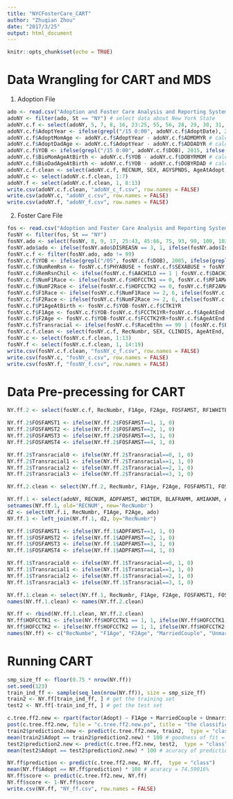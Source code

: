 ```yaml
---
title: "NYCFosterCare_CART"
author: "Zhuqian Zhou"
date: "2017/3/25"
output: html_document
---
```


```r
knitr::opts_chunk$set(echo = TRUE)
```


# Data Wrangling for CART and MDS
1. Adoption File
```r
ado <- read.csv("Adoption and Foster Care Analysis and Reporting System (AFCARS) - Adoption File 2015.csv") # upload the data file
adoNY <- filter(ado, St == "NY") # select data about New York State
adoNY.c.f <- select(adoNY, 5, 7, 8, 16, 23:25, 55, 56, 28, 29, 30, 31, 57, 58, 59) # select variables related to Child Profile and Foster Family Profile
adoNY.c.f$AdoptYear <- ifelse(grepl("/15 0:00", adoNY.c.f$AdoptDate), 2015, 2014) # convert AdoptDate into AdoptYear
adoNY.c.f$AdoptMomAge <- adoNY.c.f$AdoptYear - adoNY.c.f$ADMOMYR # calculate Mom's age when adopting
adoNY.c.f$AdoptDadAge <- adoNY.c.f$AdoptYear - adoNY.c.f$ADDADYR # calculate Dad's age when adopting
adoNY.c.f$YOB <- ifelse(grepl("/15 0:00", adoNY.c.f$DOB), 2015, ifelse(grepl("/14 0:00", adoNY.c.f$DOB), 2014, ifelse(grepl("/13 0:00", adoNY.c.f$DOB), 2013, ifelse(grepl("/12 0:00", adoNY.c.f$DOB), 2012, ifelse(grepl("/11 0:00", adoNY.c.f$DOB), 2011, ifelse(grepl("/10 0:00", adoNY.c.f$DOB), 2010, ifelse(grepl("/09 0:00", adoNY.c.f$DOB), 2009, ifelse(grepl("/08 0:00", adoNY.c.f$DOB), 2008, ifelse(grepl("/07 0:00", adoNY.c.f$DOB), 2007, ifelse(grepl("/06 0:00", adoNY.c.f$DOB), 2006, ifelse(grepl("/05 0:00", adoNY.c.f$DOB), 2005, ifelse(grepl("/04 0:00", adoNY.c.f$DOB), 2004, ifelse(grepl("/03 0:00", adoNY.c.f$DOB), 2003, ifelse(grepl("/02 0:00", adoNY.c.f$DOB), 2002, ifelse(grepl("/01 0:00", adoNY.c.f$DOB), 2001, ifelse(grepl("/00 0:00", adoNY.c.f$DOB), 2000, ifelse(grepl("/99 0:00", adoNY.c.f$DOB), 1999, ifelse(grepl("/98 0:00", adoNY.c.f$DOB), 1998, ifelse(grepl("/97 0:00", adoNY.c.f$DOB), 1997, ifelse(grepl("/96 0:00", adoNY.c.f$DOB), 1996, ifelse(grepl("/95 0:00", adoNY.c.f$DOB), 1995, 1994))))))))))))))))))))) # Child Year of Birth
adoNY.c.f$BioMomAgeAtBirth <- adoNY.c.f$YOB - adoNY.c.f$DOBYRMOM # calculate Bio Mom's age when giving birth to the child
adoNY.c.f$BioDadAgeAtBirth <- adoNY.c.f$YOB - adoNY.c.f$DOBYRDAD # calculate Bio Dad's age when giving birth to the child
adoNY.c.f.clean <- select(adoNY.c.f, RECNUM, SEX, AGYSPNDS, AgeAtAdopt, ChildRace, BioMomAgeAtBirth, MOMARRD, AdoptMomAge, AdoptDadAge, ADPFAMST, MomRace, DadRace, Transracial) # select variables related to Child Profile and Foster Family Profile after cleaning
adoNY.c <- select(adoNY.c.f.clean, 1:7)
adoNY.f <- select(adoNY.c.f.clean, 1, 8:13)
write.csv(adoNY.c.f.clean, "adoNY_c_f.csv", row.names = FALSE)
write.csv(adoNY.c, "adoNY_c.csv", row.names = FALSE)
write.csv(adoNY.f, "adoNY_f.csv", row.names = FALSE)
```
2. Foster Care File
```r
fos <- read.csv("Adoption and Foster Care Analysis and Reporting System (AFCARS) - Foster Care 2015.csv")
fosNY <- filter(fos, St == "NY")
fosNY.ado <- select(fosNY, 8, 9, 17, 25:43, 45:66, 75, 93, 99, 100, 102, 104)
fosNY.ado$ado <- ifelse(fosNY.ado$DISREASN == 3, 1, ifelse(fosNY.ado$IsWaiting == 1, 0, 99))
fosNY.c.f <- filter(fosNY.ado, ado != 99)
fosNY.c.f$YOB <- ifelse(grepl("/05", fosNY.c.f$DOB), 2005, ifelse(grepl("/04", fosNY.c.f$DOB), 2004, ifelse(grepl("/03", fosNY.c.f$DOB), 2003, ifelse(grepl("/02", fosNY.c.f$DOB), 2002, ifelse(grepl("/01", fosNY.c.f$DOB), 2001, ifelse(grepl("/00", fosNY.c.f$DOB), 2000, ifelse(grepl("/99", fosNY.c.f$DOB), 1999, ifelse(grepl("/98", fosNY.c.f$DOB), 1998, ifelse(grepl("/97", fosNY.c.f$DOB), 1997, ifelse(grepl("/96", fosNY.c.f$DOB), 1996, ifelse(grepl("/95", fosNY.c.f$DOB), 1995, 1994)))))))))))# Child Year of Birth
fosNY.c.f$NumRemRsn <- fosNY.c.f$PHYABUSE + fosNY.c.f$SEXABUSE + fosNY.c.f$NEGLECT + fosNY.c.f$AAPARENT + fosNY.c.f$DAPARENT + fosNY.c.f$PRTSDIED + fosNY.c.f$PRTSJAIL + fosNY.c.f$NOCOPE + fosNY.c.f$ABANDMNT + fosNY.c.f$RELINQSH + fosNY.c.f$HOUSING + fosNY.c.f$AACHILD + fosNY.c.f$DACHILD + fosNY.c.f$CHILDIS + fosNY.c.f$CHBEHPRB
fosNY.c.f$RemRsnChil <- ifelse(fosNY.c.f$AACHILD == 1 | fosNY.c.f$DACHILD == 1 | fosNY.c.f$CHILDIS == 1 | fosNY.c.f$CHBEHPRB == 1, 1, 0)
fosNY.c.f$NumF1Race <- ifelse(fosNY.c.f$HOFCCTK1 == 0, fosNY.c.f$RF1AMAKN + fosNY.c.f$RF1ASIAN + fosNY.c.f$RF1BLKAA + fosNY.c.f$RF1NHOPI + fosNY.c.f$RF1WHITE, 1)
fosNY.c.f$NumF2Race <- ifelse(fosNY.c.f$HOFCCTK2 == 0, fosNY.c.f$RF2AMAKN + fosNY.c.f$RF2ASIAN + fosNY.c.f$RF2BLKAA + fosNY.c.f$RF2NHOPI + fosNY.c.f$RF2WHITE, 1)
fosNY.c.f$F1Race <- ifelse(fosNY.c.f$NumF1Race >= 2, 6, ifelse(fosNY.c.f$HOFCCTK1 == 1, 7, ifelse(fosNY.c.f$RF1WHITE == 1, 1, ifelse(fosNY.c.f$RF1BLKAA == 1, 2, ifelse(fosNY.c.f$RF1AMAKN==1, 3, ifelse(fosNY.c.f$RF1ASIAN==1, 4, ifelse(fosNY.c.f$RF1NHOPI==1, 5, 99)))))))
fosNY.c.f$F2Race <- ifelse(fosNY.c.f$NumF2Race >= 2, 6, ifelse(fosNY.c.f$HOFCCTK2 == 1, 7, ifelse(fosNY.c.f$RF2WHITE == 1, 1, ifelse(fosNY.c.f$RF2BLKAA == 1, 2, ifelse(fosNY.c.f$RF2AMAKN==1, 3, ifelse(fosNY.c.f$RF2ASIAN==1, 4, ifelse(fosNY.c.f$RF2NHOPI==1, 5, 99)))))))
fosNY.c.f$P1AgeAtBirth <- fosNY.c.f$YOB-fosNY.c.f$CTK1YR
fosNY.c.f$F1Age <- fosNY.c.f$YOB-fosNY.c.f$FCCTK1YR+fosNY.c.f$AgeAtEnd
fosNY.c.f$F2Age <- fosNY.c.f$YOB-fosNY.c.f$FCCTK2YR+fosNY.c.f$AgeAtEnd
fosNY.c.f$Transracial <- ifelse(fosNY.c.f$RaceEthn == 99 | (fosNY.c.f$F1Race == 99 & fosNY.c.f$F2Race == 99), 9, ifelse(fosNY.c.f$RaceEthn == fosNY.c.f$F1Race | fosNY.c.f$RaceEthn == fosNY.c.f$F2Race, 0, ifelse(fosNY.c.f$RaceEthn == 1, 2, ifelse(fosNY.c.f$F1Race == 1 | fosNY.c.f$F2Race == 1, 1, 3))))
fosNY.c.f.clean <- select(fosNY.c.f, RecNumbr, SEX, CLINDIS, AgeAtEnd, RaceEthn, P1AgeAtBirth, CTKFAMST, TOTALREM, NUMPLEP, MANREM, RemRsnChil, IsTPR, ado, F1Age, F2Age, FOSFAMST, F1Race, F2Race, Transracial)
fosNY.c <- select(fosNY.c.f.clean, 1:13)
fosNY.f <- select(fosNY.c.f.clean, 1, 14:19)
write.csv(fosNY.c.f.clean, "fosNY_c_f.csv", row.names = FALSE)
write.csv(fosNY.c, "fosNY_c.csv", row.names = FALSE)
write.csv(fosNY.f, "fosNY_f.csv", row.names = FALSE)
```

# Data Pre-precessing for CART
```r
NY.ff.2 <- select(fosNY.c.f, RecNumbr, F1Age, F2Age, FOSFAMST, RF1WHITE, RF1BLKAA, RF1AMAKN, RF1ASIAN, RF1NHOPI, HOFCCTK1, RF2WHITE, RF2BLKAA, RF2AMAKN, RF2ASIAN, RF2NHOPI, HOFCCTK2, Transracial, ado)

NY.ff.2$FOSFAMST1 <- ifelse(NY.ff.2$FOSFAMST==1, 1, 0)
NY.ff.2$FOSFAMST2 <- ifelse(NY.ff.2$FOSFAMST==2, 1, 0)
NY.ff.2$FOSFAMST3 <- ifelse(NY.ff.2$FOSFAMST==3, 1, 0)
NY.ff.2$FOSFAMST4 <- ifelse(NY.ff.2$FOSFAMST==4, 1, 0)

NY.ff.2$Transracial0 <- ifelse(NY.ff.2$Transracial==0, 1, 0)
NY.ff.2$Transracial1 <- ifelse(NY.ff.2$Transracial==1, 1, 0)
NY.ff.2$Transracial2 <- ifelse(NY.ff.2$Transracial==2, 1, 0)
NY.ff.2$Transracial3 <- ifelse(NY.ff.2$Transracial==3, 1, 0)

NY.ff.2.clean <- select(NY.ff.2, RecNumbr, F1Age, F2Age, FOSFAMST1, FOSFAMST2, FOSFAMST3, FOSFAMST4, 5:16, 23:26, ado)

NY.ff.1 <- select(adoNY, RECNUM, ADPFAMST, WHITEM, BLAFRAMM, AMIAKNM, ASIANM, HAWIIPIM, HOMOM, WHITED, BLAFRAMD, AMIAKND, ASIAND, HAWIIPID, HODAD, Transracial)
setnames(NY.ff.1, old='RECNUM', new='RecNumbr')
d2 <- select(NY.f.i, RecNumbr, F1Age, F2Age, ado)
NY.ff.1 <- left_join(NY.ff.1, d2, by="RecNumbr")

NY.ff.1$FOSFAMST1 <- ifelse(NY.ff.1$ADPFAMST==1, 1, 0)
NY.ff.1$FOSFAMST2 <- ifelse(NY.ff.1$ADPFAMST==2, 1, 0)
NY.ff.1$FOSFAMST3 <- ifelse(NY.ff.1$ADPFAMST==3, 1, 0)
NY.ff.1$FOSFAMST4 <- ifelse(NY.ff.1$ADPFAMST==4, 1, 0)

NY.ff.1$Transracial0 <- ifelse(NY.ff.1$Transracial==0, 1, 0)
NY.ff.1$Transracial1 <- ifelse(NY.ff.1$Transracial==1, 1, 0)
NY.ff.1$Transracial2 <- ifelse(NY.ff.1$Transracial==2, 1, 0)
NY.ff.1$Transracial3 <- ifelse(NY.ff.1$Transracial==3, 1, 0)

NY.ff.1.clean <- select(NY.ff.1, RecNumbr, F1Age, F2Age, FOSFAMST1, FOSFAMST2, FOSFAMST3, FOSFAMST4, 3:14, 23:26, ado)
names(NY.ff.1.clean) <- names(NY.ff.2.clean)

NY.ff <- rbind(NY.ff.1.clean, NY.ff.2.clean)
NY.ff$HOFCCTK1 <- ifelse(NY.ff$HOFCCTK1 == 1, 1, ifelse(NY.ff$HOFCCTK1 == 2, 0, NA))
NY.ff$HOFCCTK2 <- ifelse(NY.ff$HOFCCTK2 == 1, 1, ifelse(NY.ff$HOFCCTK2 == 2, 0, NA))
names(NY.ff) <- c("RecNumbe", "F1Age", "F2Age", "MarriedCouple", "UnmarriedCouple", "SingleFemale", "SingleMale", "F1White", "F1Black", "F1NativeAmer", "F1Asian", "F1HawaiiP", "F1Hispanic", "F2White", "F2Black", "F2NativeAmer", "F2Asian", "F2HawaiiP", "F2Hispanic", "SameRaces", "KidNotWhParentWh", "KidWhParentNotWh", "OtherTrans", "Adopt")
```

# Running CART
```r
smp_size_ff <- floor(0.75 * nrow(NY.ff))
set.seed(123)
train_ind_ff <- sample(seq_len(nrow(NY.ff)), size = smp_size_ff)
train2 <- NY.ff[train_ind_ff, ] # get the training set
test2 <- NY.ff[-train_ind_ff, ] # get the test set

c.tree.ff2.new <- rpart(factor(Adopt) ~ F1Age + MarriedCouple + UnmarriedCouple + SingleFemale + SingleMale + F1White + F1Black + F1NativeAmer + F1Asian + F1HawaiiP + F1Hispanic, method="class", data=train2)
post(c.tree.ff2.new, file = "c.tree.ff2.new.ps", title = "the classification tree", horizontal = FALSE)
train2$prediction2.new <- predict(c.tree.ff2.new, train2,  type = "class")
mean(train2$Adopt == train2$prediction2.new) * 100 # goodness of fit = 75.26728%
test2$prediction2.new <- predict(c.tree.ff2.new, test2,  type = "class")
mean(test2$Adopt == test2$prediction2.new) * 100 # acuracy of prediction = 72.5588%

NY.ff$prediction <- predict(c.tree.ff2.new, NY.ff,  type = "class")
mean(NY.ff$Adopt == NY.ff$prediction) * 100 # acuracy = 74.59016%
NY.ff$score <- predict(c.tree.ff2.new, NY.ff)
NY.ff$score <- 1-NY.ff$score
write.csv(NY.ff, "NY_ff.csv", row.names = FALSE)
```